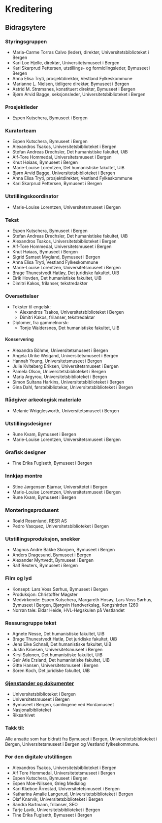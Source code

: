 
# Kreditering

## Bidragsytere 

### Styringsgruppen

- Maria-Carme Torras Calvo (leder), direktør, Universitetsbiblioteket i Bergen
- Kari Loe Hjelle, direktør, Universitetsmuseet i Bergen
- Kari Skarprud Pettersen, utstillings- og formidlingsleder, Bymuseet i Bergen 
- Anna Elisa Tryti, prosjektdirektør, Vestland Fylkeskommune 
- Marianne L. Nielsen, tidligere direktør, Bymuseet i Bergen 
- Astrid M. Strømsnes, konstituert direktør, Bymuseet i Bergen 
- Bjørn Arvid Bagge, seksjonsleder, Universitetsbiblioteket i Bergen

### Prosjektleder 
- Espen Kutschera, Bymuseet i Bergen 

### Kuratorteam
- Espen Kutschera, Bymuseet i Bergen 
- Alexandros Tsakos, Universitetsbiblioteket i Bergen 
- Stefan Andreas Drechsler, Det humanistiske fakultet, UiB 
- Alf-Tore Hommedal, Universitetsmuseet i Bergen
- Knut Høiaas, Bymuseet i Bergen 
- Marie-Louise Lorentzen, Det humanistiske fakultet, UiB 
- Bjørn Arvid Bagge, Universitetsbiblioteket i Bergen
- Anna Elisa Tryti, prosjektdirektør, Vestland Fylkeskommune 
- Kari Skarprud Pettersen, Bymuseet i Bergen 

### Utstillingskoordinator
- Marie-Louise Lorentzen, Universitetsmuseet i Bergen

### Tekst
- Espen Kutschera, Bymuseet i Bergen 
- Stefan Andreas Drechsler, Det humanistiske fakultet, UiB 
- Alexandros Tsakos, Universitetsbiblioteket i Bergen
- Alf-Tore Hommedal, Universitetsmuseet i Bergen
- Knut Høiaas, Bymuseet i Bergen 
- Sigrid Samset Mygland, Bymuseet i Bergen 
- Anna Elisa Tryti, Vestland Fylkeskommune 
- Marie-Louise Lorentzen, Universitetsmuseet i Bergen
- Brage Thunestvedt Hatløy, Det juridiske fakultet, UiB
- Eirik Hovden, Det humanistiske fakultet, UiB
- Dimitri Kakos, frilanser, tekstredaktør

### Oversettelser
- Tekster til engelsk: 
  - Alexandros Tsakos, Universitetsbiblioteket i Bergen
  - Dimitri Kakos, frilanser, tekstredaktør
- Diplomer, fra gammelnorsk: 
  - Tonje Waldersnes, Det humanistiske fakultet, UiB

#### Konservering
- Alexandra Böhme, Universitetsmuseet i Bergen
- Angela Ulrike Weigand, Universitetsmuseet i Bergen
- Hannah Young, Universitetsmuseet i Bergen
- Julie Kviteberg Eriksen, Universitetsmuseet i Bergen
- Pamela Olson, Universitetsbiblioteket i Bergen
- Maria Argyrou, Universitetsbiblioteket i Bergen
- Simon Sultana Harkins, Universitetsbiblioteket i Bergen 
- Gina Dahl, førstebibliotekar, Universitetsbiblioteket i Bergen

### Rådgiver arkeologisk materiale
- Melanie Wrigglesworth, Universitetsmuseet i Bergen

### Utstillingsdesigner 
- Rune Kvam, Bymuseet i Bergen 
- Marie-Louise Lorentzen, Universitetsmuseet i Bergen

### Grafisk designer
- Tine Erika Fuglseth, Bymuseet i Bergen 

### Innkjøp montre
- Stine Jørgensen Bjarnar, Universitetet i Bergen 
- Marie-Louise Lorentzen, Universitetsmuseet i Bergen
- Rune Kvam, Bymuseet i Bergen 

### Monteringsprodusent
- Roald Rosenlund, RESR AS 
- Pedro Vasquez, Universitetsbiblioteket i Bergen

### Utstillingsproduksjon, snekker
- Magnus Andre Bakke Skorpen, Bymuseet i Bergen 
- Anders Dragesund, Bymuseet i Bergen 
- Alexander Myrtvedt, Bymuseet i Bergen 
- Ralf Reuters, Bymuseet i Bergen 

### Film og lyd
- Konsept: Lars Voss Sørhus, Bymuseet i Bergen 
- Produksjon: Christoffer Møgster 
- Medvirkende: Espen Kutschera, Margareth Hosøy, Lars Voss Sørhus, Bymuseet i Bergen, Bjørgvin Handverkslag, Kongshirden 1260 
- Norrøn tale: Eldar Heide, HVL-Høgskulen på Vestlandet 

### Ressursgruppe tekst
- Agnete Nesse, Det humanistiske fakultet, UiB 
- Brage Thunestvedt Hatlø, Det juridiske fakultet, UiB 
- Jens Eike Schnall, Det humanistiske fakultet, UiB 
- Justin Kroesen, Universitetsmuseet i Bergen 
- Kirsi Salonen, Det humanistiske fakultet, UiB 
- Geir Atle Ersland, Det humanistiske fakultet, UiB 
- Gitte Hansen, Universitetsmuseet i Bergen
- Sören Koch, Det juridiske fakultet, UiB

### [Gjenstander og dokumenter](https://landslovjubileet.uib.no/gjenstander)
- Universitetsbiblioteket i Bergen 
- Universitetsmuseet i Bergen
- Bymuseet i Bergen, samlingene ved Hordamuseet 
- Nasjonalbiblioteket 
- Riksarkivet  

### Takk til:
Alle ansatte som har bidratt fra Bymuseet i Bergen, Universitetsbiblioteket i Bergen, Universitetsmuseet i Bergen og Vestland fylkeskommune.

### For den digitale utstillingen
- Alexandros Tsakos, Universitetsbiblioteket i Bergen
- Alf Tore Hommedal, Universitetetsmuseet i Bergen
- Espen Kutschera, Bymuseet i Bergen
- Espen Moe-Nilssen, Grieg Medialog
- Kari Klæboe Årrestad, Universitetetsmuseet i Bergen
- Katharina Amalie Langerud, Universitetsbiblioteket i Bergen
- Olaf Knarvik, Universitetsbiblioteket i Bergen
- Sandra Bartmann, frilanser, SEO
- Tarje Lavik, Universitetsbiblioteket i Bergen
- Tine Erika Fuglseth, Bymuseet i Bergen


<Figure
    image="/images/aapning_landslovutstillingen_24.jpg"
    title="Bidragsytere på utstillingsåpningen ved Bryggens museum. Foto: Gunn Kristin Monsen"
    alt="Foto av bidragsytere på utstillingsåpningen ved Bryggens museum."
>
</Figure>
